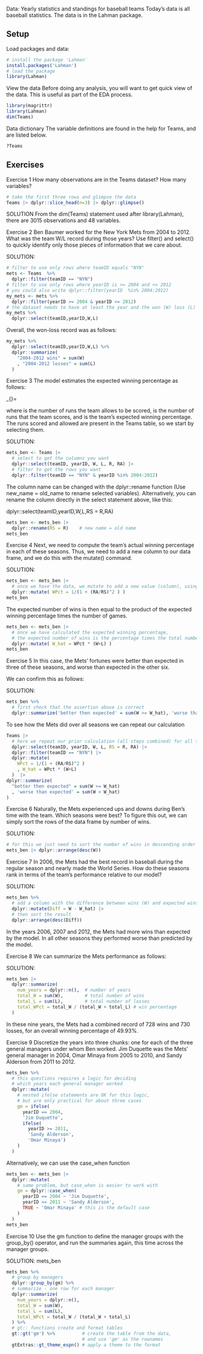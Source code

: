 Data: Yearly statistics and standings for baseball teams
Today’s data is all baseball statistics. The data is in the Lahman package.

## Setup

Load packages and data:

```r
# install the package 'Lahman'
install.packages('Lahman')
# load the package
library(Lahman)
```

View the data
Before doing any analysis, you will want to get quick view of the data. This is useful as part of the EDA process.

```r
library(magrittr)
library(Lahman)
dim(Teams)
```

Data dictionary
The variable definitions are found in the help for Teams, and are listed below.

```r
?Teams
```



## Exercises


Exercise 1
How many observations are in the Teams dataset? How many variables?

```r
# take the first three rows and glimpse the data
Teams |> dplyr::slice_head(n=3) |> dplyr::glimpse()
```


SOLUTION
From the dim(Teams) statement used after library(Lahman), there are 3015 observations and 48 variables.


Exercise 2
Ben Baumer worked for the New York Mets from 2004 to 2012. What was the team W/L record during those years? Use filter() and select() to quickly identify only those pieces of information that we care about.

SOLUTION:

```r
# filter to use only rows where teamID equals "NYN"
mets <- Teams  %>% 
  dplyr::filter(teamID == "NYN")
# filter to use only rows where yearID is >= 2004 and <= 2012
# you could also write dplyr::filter(yearID  %in% 2004:2012)
my_mets <- mets %>% 
  dplyr::filter(yearID >= 2004 & yearID <= 2012)
# the dataset needs to have at least the year and the won (W) loss (L) record for that year
my_mets %>% 
  dplyr::select(teamID,yearID,W,L)
```

Overall, the won-loss record was as follows:

```r
my_mets %>% 
  dplyr::select(teamID,yearID,W,L) %>% 
  dplyr::summarize(
    "2004-2012 wins" = sum(W)
    , "2004-2012 losses" = sum(L)
  )
```

Exercise 3
The model estimates the expected winning percentage as follows:

\hat{\text{W}}_{\text{pct}}=\frac{1}{1+\left(\frac{\text{RA}}{\text{RS}}\right)^{2}}

where 
 is the number of runs the team allows to be scored, 
 is the number of runs that the team scores, and 
 is the team’s expected winning percentage. The runs scored and allowed are present in the Teams table, so we start by selecting them.

SOLUTION:
```r
mets_ben <- Teams |>
  # select to get the columns you want
  dplyr::select(teamID, yearID, W, L, R, RA) |>
  # filter to get the rows you want
  dplyr::filter(teamID == "NYN" & yearID %in% 2004:2012)
```

The column name can be changed with the dplyr::rename function (Use new_name = old_name to rename selected variables). Alternatively, you can rename the column directly in the select statement above, like this:

dplyr::select(teamID,yearID,W,L,RS = R,RA)

```r
mets_ben <- mets_ben |>
  dplyr::rename(RS = R)    # new name = old name
mets_ben
```

Exercise 4
Next, we need to compute the team’s actual winning percentage in each of these seasons. Thus, we need to add a new column to our data frame, and we do this with the mutate() command.


SOLUTION:
```r
mets_ben <- mets_ben |>
  # once we have the data, we mutate to add a new value (column), using the formula
  dplyr::mutate( WPct = 1/(1 + (RA/RS)^2 ) )
mets_ben
```

The expected number of wins is then equal to the product of the expected winning percentage times the number of games.

```r
mets_ben <- mets_ben |>
  # once we have calculated the expected winning percentage,
  # the expected number of wins is the percentage times the total number of games played
  dplyr::mutate( W_hat = WPct * (W+L) )
mets_ben
```

Exercise 5
In this case, the Mets’ fortunes were better than expected in three of these seasons, and worse than expected in the other six.

We can confirm this as follows:


SOLUTION:
```r
mets_ben %>% 
  # first check that the assertion above is correct
  dplyr::summarize('better then expected' = sum(W >= W_hat), 'worse than expected' = sum(W < W_hat))
```

To see how the Mets did over all seasons we can repeat our calculation

```r
Teams |>
  # here we repeat our prior calculation (all steps combined) for all the years in the dataset
  dplyr::select(teamID, yearID, W, L, RS = R, RA) |>
  dplyr::filter(teamID == "NYN") |>
  dplyr::mutate( 
    WPct = 1/(1 + (RA/RS)^2 )
    , W_hat = WPct * (W+L)
  )  |> 
dplyr::summarize( 
  "better then expected" = sum(W >= W_hat)
  , 'worse than expected' = sum(W < W_hat) 
)
```

Exercise 6
Naturally, the Mets experienced ups and downs during Ben’s time with the team. Which seasons were best? To figure this out, we can simply sort the rows of the data frame by number of wins.

SOLUTION:
```r
# for this we just need to sort the number of wins in descending order
mets_ben |> dplyr::arrange(desc(W))
```


Exercise 7
In 2006, the Mets had the best record in baseball during the regular season and nearly made the World Series. How do these seasons rank in terms of the team’s performance relative to our model?

SOLUTION:
```r
mets_ben %>% 
  # add a column with the difference between wins (W) and expected wins (W_hat)
  dplyr::mutate(Diff = W - W_hat) |>
  # then sort the result
  dplyr::arrange(desc(Diff))
```

In the years 2006, 2007 and 2012, the Mets had more wins than expected by the model. In all other seasons they performed worse than predicted by the model.


Exercise 8
We can summarize the Mets performance as follows:

SOLUTION:
```r
mets_ben |>
  dplyr::summarize(
    num_years = dplyr::n(),  # number of years
    total_W = sum(W),        # total number of wins
    total_L = sum(L),        # total number of losses
    total_WPct = total_W / (total_W + total_L) # win percentage
  )
```

In these nine years, the Mets had a combined record of 728 wins and 730 losses, for an overall winning percentage of 49.93%.

Exercise 9
Discretize the years into three chunks: one for each of the three general managers under whom Ben worked. Jim Duquette was the Mets’ general manager in 2004, Omar Minaya from 2005 to 2010, and Sandy Alderson from 2011 to 2012.


```r
mets_ben %>% 
  # this questions requires a logic for deciding 
  # which years each general manager worked
  dplyr::mutate(
    # nested ifelse statements are OK for this logic, 
    # but are only practical for about three cases
    gm = ifelse(
      yearID == 2004, 
      'Jim Duquette', 
      ifelse(
        yearID >= 2011, 
        'Sandy Alderson', 
        'Omar Minaya')
    )
  )
```

Alternatively, we can use the case_when function

```r
mets_ben <- mets_ben |>
  dplyr::mutate(
    # same problem, but case_when is easier to work with
    gm = dplyr::case_when(
      yearID == 2004 ~ 'Jim Duquette', 
      yearID >= 2011 ~ 'Sandy Alderson', 
      TRUE ~ 'Omar Minaya' # this is the default case
    )
  )
mets_ben
```


Exercise 10
Use the gm function to define the manager groups with the group_by() operator, and run the summaries again, this time across the manager groups.

SOLUTION:
mets_ben

```r
mets_ben %>% 
  # group by managers
  dplyr::group_by(gm) %>% 
  # summarize - one row for each manager
  dplyr::summarize(
    num_years = dplyr::n(), 
    total_W = sum(W), 
    total_L = sum(L), 
    total_WPct = total_W / (total_W + total_L)
  ) %>% 
  # gt:: functions create and format tables
  gt::gt('gm') %>%          # create the table from the data, 
                            # and use 'gm' as the rownames
  gtExtras::gt_theme_espn() # apply a theme to the format
```
